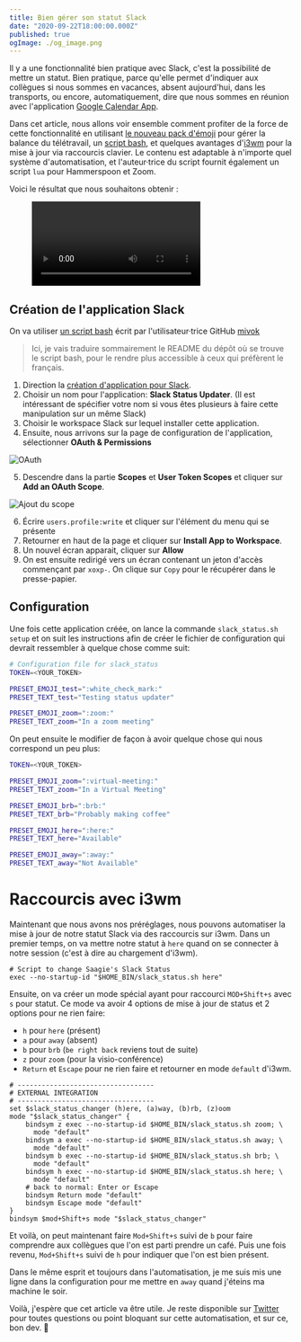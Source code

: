 ```yaml
---
title: Bien gérer son statut Slack
date: "2020-09-22T18:00:00.000Z"
published: true
ogImage: ./og_image.png
---
```


Il y a une fonctionnalité bien pratique avec Slack, c'est la possibilité de
mettre un statut. Bien pratique, parce qu'elle permet d'indiquer aux collègues
si nous sommes en vacances, absent aujourd'hui, dans les transports, ou encore,
automatiquement, dire que nous sommes en réunion avec l'application
[Google Calendar App](https://slack.com/app-pages/google-calendar).

Dans cet article, nous allons voir ensemble comment profiter de la force de
cette fonctionnalité en utilisant [le nouveau pack d'émoji](https://slackhq.com/new-emoji-pack-to-help-with-your-remote-work-balance)
pour gérer la balance du télétravail, un [script bash](https://github.com/mivok/slack_status_updater/blob/master/slack_status.sh),
et quelques avantages d'[i3wm](https://i3wm.org/) pour la mise à jour via
raccourcis clavier. Le contenu est adaptable à n'importe quel système
d'automatisation, et l'auteur·trice du script fournit également un script `lua`
pour Hammerspoon et Zoom.

Voici le résultat que nous souhaitons obtenir :

<figure>
  <video controls allowfullscreen>
    <source src="slack-status-update.mp4" type="video/mp4" />
  </video>
</figure>

## Création de l'application Slack

On va utiliser [un script bash](https://github.com/mivok/slack_status_updater)
écrit par l'utilisateur·trice GitHub [mivok](https://github.com/mivok)

> Ici, je vais traduire sommairement le README du dépôt où se trouve le script
> bash, pour le rendre plus accessible à ceux qui préfèrent le français.

1. Direction la [création d'application pour Slack](https://api.slack.com/apps/new).
2. Choisir un nom pour l'application: **Slack Status Updater**. (Il est
   intéressant de spécifier votre nom si vous êtes plusieurs à faire cette
   manipulation sur un même Slack)
3. Choisir le workspace Slack sur lequel installer cette application.
4. Ensuite, nous arrivons sur la page de configuration de l'application, sélectionner **OAuth & Permissions**

![OAuth](oauth.png)

5. Descendre dans la partie **Scopes** et **User Token Scopes** et cliquer sur **Add an OAuth Scope**.

![Ajout du scope](add-scope.png)

6. Écrire `users.profile:write` et cliquer sur l'élément du menu qui se présente
7. Retourner en haut de la page et cliquer sur **Install App to Workspace**.
8. Un nouvel écran apparait, cliquer sur **Allow**
9. On est ensuite redirigé vers un écran contenant un jeton d'accès commençant
   par `xoxp-`. On clique sur `Copy` pour le récupérer dans le presse-papier.

## Configuration

Une fois cette application créée, on lance la commande `slack_status.sh setup`
et on suit les instructions afin de créer le fichier de configuration qui
devrait ressembler à quelque chose comme suit:

```bash
# Configuration file for slack_status
TOKEN=<YOUR_TOKEN>

PRESET_EMOJI_test=":white_check_mark:"
PRESET_TEXT_test="Testing status updater"

PRESET_EMOJI_zoom=":zoom:"
PRESET_TEXT_zoom="In a zoom meeting"
```

On peut ensuite le modifier de façon à avoir quelque chose qui nous correspond
un peu plus:

```bash
TOKEN=<YOUR_TOKEN>

PRESET_EMOJI_zoom=":virtual-meeting:"
PRESET_TEXT_zoom="In a Virtual Meeting"

PRESET_EMOJI_brb=":brb:"
PRESET_TEXT_brb="Probably making coffee"

PRESET_EMOJI_here=":here:"
PRESET_TEXT_here="Available"

PRESET_EMOJI_away=":away:"
PRESET_TEXT_away="Not Available"
```

# Raccourcis avec i3wm

Maintenant que nous avons nos préréglages, nous pouvons automatiser la mise à
jour de notre statut Slack via des raccourcis sur i3wm. Dans un premier temps,
on va mettre notre statut à `here` quand on se connecter à notre session (c'est
à dire au chargement d'i3wm).

```
# Script to change Saagie's Slack Status
exec --no-startup-id "$HOME_BIN/slack_status.sh here"
```

Ensuite, on va créer un mode spécial ayant pour raccourci `MOD+Shift+s` avec `s`
pour statut. Ce mode va avoir 4 options de mise à jour de status et 2 options
pour ne rien faire:

- `h` pour `here` (présent)
- `a` pour `away` (absent)
- `b` pour `brb` (`be right back` reviens tout de suite)
- `z` pour `zoom` (pour la visio-conférence)
- `Return` et `Escape` pour ne rien faire et retourner en mode `default` d'i3wm.

```
# ----------------------------------
# EXTERNAL INTEGRATION
# ----------------------------------
set $slack_status_changer (h)ere, (a)way, (b)rb, (z)oom
mode "$slack_status_changer" {
    bindsym z exec --no-startup-id $HOME_BIN/slack_status.sh zoom; \
      mode "default"
    bindsym a exec --no-startup-id $HOME_BIN/slack_status.sh away; \
      mode "default"
    bindsym b exec --no-startup-id $HOME_BIN/slack_status.sh brb; \
      mode "default"
    bindsym h exec --no-startup-id $HOME_BIN/slack_status.sh here; \
      mode "default"
    # back to normal: Enter or Escape
    bindsym Return mode "default"
    bindsym Escape mode "default"
}
bindsym $mod+Shift+s mode "$slack_status_changer"
```

Et voilà, on peut maintenant faire `Mod+Shift+s` suivi de `b` pour faire
comprendre aux collègues que l'on est parti prendre un café. Puis une fois
revenu, `Mod+Shift+s` suivi de `h` pour indiquer que l'on est bien présent.

Dans le même esprit et toujours dans l'automatisation, je me suis mis une ligne
dans la configuration pour me mettre en `away` quand j'éteins ma machine le soir.

Voilà, j'espère que cet article va être utile. Je reste disponible sur [Twitter](https://www.twitter.com/yoannfleurydev)
pour toutes questions ou point bloquant sur cette automatisation, et sur ce,
bon dev. 👋
